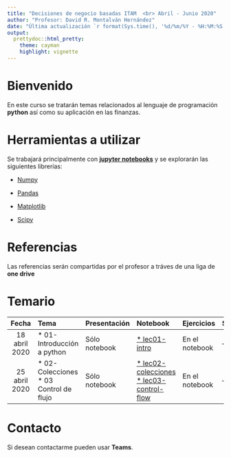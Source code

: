 ```yaml
---
title: "Decisiones de negocio basadas ITAM  <br> Abril - Junio 2020"
author: "Profesor: David R. Montalván Hernández"
date: "Última actualización `r format(Sys.time(), '%d/%m/%Y - %H:%M:%S')`"
output:
  prettydoc::html_pretty:
    theme: cayman
    highlight: vignette
---
```


# **Bienvenido**

En este curso se tratarán temas relacionados al lenguaje de programación **python** así como su aplicación en las finanzas.

# **Herramientas a utilizar**

Se trabajará principalmente con  [**jupyter notebooks**](https://jupyter.org/) y se explorarán las siguientes librerías:

* [Numpy](https://numpy.org/)

* [Pandas](https://pandas.pydata.org/)

* [Matplotlib](https://matplotlib.org/)

* [Scipy](https://www.scipy.org/)


# **Referencias**

Las referencias serán compartidas por el profesor a tráves de una liga de **one drive**

# **Temario**

|Fecha|Tema|Presentación|Notebook|Ejercicios|Soluciones|
|:-----:|:-----|:------------|:--------|:----------|:--|
|18 abril 2020|* 01-Introducción a python|Sólo notebook|<a href="./notebooks/lec01-intro.ipynb" download>* lec01-intro </a>  |En el notebook|--|
|25 abril 2020|* 02-Colecciones <br> * 03 Control de flujo|Sólo notebook|<a href="./notebooks/lec02-collections.ipynb" download>* lec02-colecciones </a> <br> <a href="./notebooks/lec03-control-flow.ipynb" download>* lec03-control-flow </a>|En el notebook|--|

# **Contacto**
Si desean contactarme pueden usar **Teams**.
